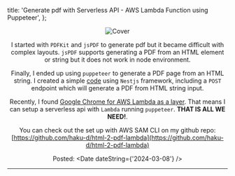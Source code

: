 
  title: 'Generate pdf with Serverless API - AWS Lambda Function using Puppeteer',
};

<Header title="Generate pdf with Serverless API" mdx={true} />

![Cover](/images/posts/generate-pdf-with-serverless-api/cover.png)

I started with `PDFKit` and `jsPDF` to generate pdf but it became difficult with complex layouts. `jsPDF` supports generating a PDF from an HTML element or string but it does not work in node environment. 

Finally, I ended up using `puppeteer` to generate a PDF page from an HTML string. I created a simple [code](https://github.com/haku-d/html-2-pdf) using `Nestjs` framework, including a `POST` endpoint which will generate a PDF from HTML string input.

Recently, I found [Google Chrome for AWS Lambda as a layer](https://github.com/shelfio/chrome-aws-lambda-layer). That means I can setup a serverless api with `Lambda` running `puppeteer`. **THAT IS ALL WE NEED!**.

You can check out the set up with AWS SAM CLI on my github repo: [https://github.com/haku-d/html-2-pdf-lambda](https://github.com/haku-d/html-2-pdf-lambda)

Posted: <Date dateString={'2024-03-08'} />

---

<Commment/>